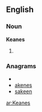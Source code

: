 ==English==

===Noun===
'''Keanes'''

# {{plural of|Keane}}

===Anagrams===
* {{alphagram|aeekns}}
* [[akenes#English|akenes]]
* [[sakeen#English|sakeen]]


[[ar:Keanes]]